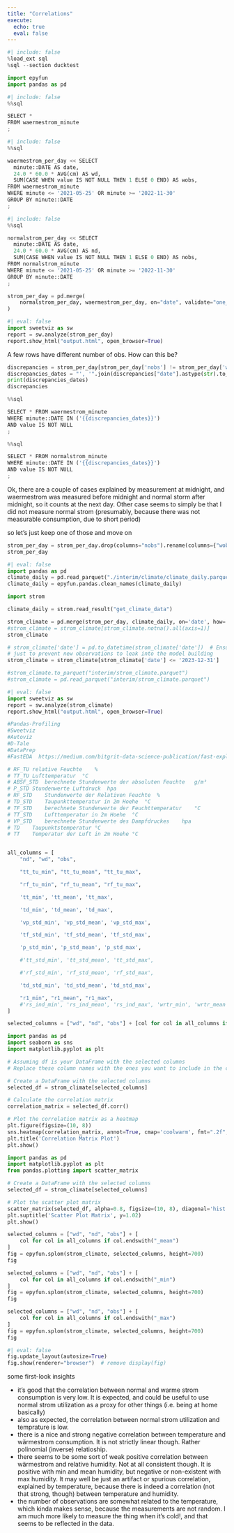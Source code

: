 ```yaml
---
title: "Correlations"
execute:
  echo: true
  eval: false
---
```


```python
#| include: false
%load_ext sql
%sql --section ducktest

import epyfun
import pandas as pd
```

```python
#| include: false
%%sql

SELECT *
FROM waermestrom_minute
;
```


```python
#| include: false
%%sql

waermestrom_per_day << SELECT 
  minute::DATE AS date,
  24.0 * 60.0 * AVG(cm) AS wd,
  SUM(CASE WHEN value IS NOT NULL THEN 1 ELSE 0 END) AS wobs,
FROM waermestrom_minute
WHERE minute <= '2021-05-25' OR minute >= '2022-11-30'
GROUP BY minute::DATE
;
```


```python
#| include: false
%%sql

normalstrom_per_day << SELECT 
  minute::DATE AS date,
  24.0 * 60.0 * AVG(cm) AS nd,
  SUM(CASE WHEN value IS NOT NULL THEN 1 ELSE 0 END) AS nobs,
FROM normalstrom_minute
WHERE minute <= '2021-05-25' OR minute >= '2022-11-30'
GROUP BY minute::DATE
;
```

```python
strom_per_day = pd.merge(
    normalstrom_per_day, waermestrom_per_day, on="date", validate="one_to_one"
)
```


```python
#| eval: false
import sweetviz as sw
report = sw.analyze(strom_per_day)
report.show_html("output.html", open_browser=True)
```

A few rows have different number of obs. How can this be?
```python
discrepancies = strom_per_day[strom_per_day['nobs'] != strom_per_day['wobs']]
discrepancies_dates = "', '".join(discrepancies["date"].astype(str).to_list())
print(discrepancies_dates)
discrepancies
```



```python
%%sql

SELECT * FROM waermestrom_minute 
WHERE minute::DATE IN ('{{discrepancies_dates}}')
AND value IS NOT NULL
;
```


```python
%%sql

SELECT * FROM normalstrom_minute 
WHERE minute::DATE IN ('{{discrepancies_dates}}')
AND value IS NOT NULL
;
```


Ok, there are a couple of cases explained by measurement at midnight, and waermestrom was measured before midnight and normal storm after midnight, so it counts at the next day. Other case seems to simply be that I did not measure normal strom (presumably, because there was not measurable consumption, due to short period)

so let's just keep one of those and move on

```python
strom_per_day = strom_per_day.drop(columns="nobs").rename(columns={"wobs":"obs"})
strom_per_day
```


```python
#| eval: false
import pandas as pd
climate_daily = pd.read_parquet("./interim/climate/climate_daily.parquet")
climate_daily = epyfun.pandas.clean_names(climate_daily)
```

```python
import strom

climate_daily = strom.read_result("get_climate_data")
```

```python
strom_climate = pd.merge(strom_per_day, climate_daily, on='date', how='left')
#strom_climate = strom_climate[strom_climate.notna().all(axis=1)]
strom_climate
```

```python
# strom_climate['date'] = pd.to_datetime(strom_climate['date'])  # Ensure the date column is in datetime format
# just to prevent new observations to leak into the model building
strom_climate = strom_climate[strom_climate['date'] <= '2023-12-31']

#strom_climate.to_parquet("interim/strom_climate.parquet")
#strom_climate = pd.read_parquet("interim/strom_climate.parquet")
```

```python
#| eval: false
import sweetviz as sw
report = sw.analyze(strom_climate)
report.show_html("output.html", open_browser=True)

#Pandas-Profiling
#Sweetviz
#Autoviz
#D-Tale
#DataPrep
#FastEDA  https://medium.com/bitgrit-data-science-publication/fast-exploratory-data-analysis-with-one-line-of-code-677fcba2342e
```


```python
# RF_TU	relative Feuchte	%
# TT_TU	Lufttemperatur	°C
# ABSF_STD	berechnete Stundenwerte der absoluten Feuchte	g/m³
# P_STD	Stundenwerte Luftdruck	hpa
# RF_STD	Stundenwerte der Relativen Feuchte	%
# TD_STD	Taupunkttemperatur in 2m Hoehe	°C
# TF_STD	berechnete Stundenwerte der Feuchttemperatur	°C
# TT_STD	Lufttemperatur in 2m Hoehe	°C
# VP_STD	berechnete Stundenwerte des Dampfdruckes	hpa
# TD	Taupunktstemperatur	°C
# TT	Temperatur der Luft in 2m Hoehe	°C


all_columns = [
    "nd", "wd", "obs", 

    "tt_tu_min", "tt_tu_mean", "tt_tu_max",

    "rf_tu_min", "rf_tu_mean", "rf_tu_max",

    'tt_min', 'tt_mean', 'tt_max',

    'td_min', 'td_mean', 'td_max',

    'vp_std_min', 'vp_std_mean', 'vp_std_max',

    'tf_std_min', 'tf_std_mean', 'tf_std_max',

    'p_std_min', 'p_std_mean', 'p_std_max',

    #'tt_std_min', 'tt_std_mean', 'tt_std_max',

    #'rf_std_min', 'rf_std_mean', 'rf_std_max',

    'td_std_min', 'td_std_mean', 'td_std_max',

    "r1_min", "r1_mean", "r1_max",
    #'rs_ind_min', 'rs_ind_mean', 'rs_ind_max', 'wrtr_min', 'wrtr_mean', 'wrtr_max'
]

selected_columns = ["wd", "nd", "obs"] + [col for col in all_columns if col.endswith("_mean")]
```

```python
import pandas as pd
import seaborn as sns
import matplotlib.pyplot as plt

# Assuming df is your DataFrame with the selected columns
# Replace these column names with the ones you want to include in the correlation matrix

# Create a DataFrame with the selected columns
selected_df = strom_climate[selected_columns]

# Calculate the correlation matrix
correlation_matrix = selected_df.corr()

# Plot the correlation matrix as a heatmap
plt.figure(figsize=(10, 8))
sns.heatmap(correlation_matrix, annot=True, cmap='coolwarm', fmt=".2f", linewidths=.5)
plt.title('Correlation Matrix Plot')
plt.show()

```


```python
import pandas as pd
import matplotlib.pyplot as plt
from pandas.plotting import scatter_matrix

# Create a DataFrame with the selected columns
selected_df = strom_climate[selected_columns]

# Plot the scatter plot matrix
scatter_matrix(selected_df, alpha=0.8, figsize=(10, 8), diagonal='hist')
plt.suptitle('Scatter Plot Matrix', y=1.02)
plt.show()

```

```python
selected_columns = ["wd", "nd", "obs"] + [
    col for col in all_columns if col.endswith("_mean")
]
fig = epyfun.splom(strom_climate, selected_columns, height=700)
fig
```

```python
selected_columns = ["wd", "nd", "obs"] + [
    col for col in all_columns if col.endswith("_min")
]
fig = epyfun.splom(strom_climate, selected_columns, height=700)
fig
```

```python
selected_columns = ["wd", "nd", "obs"] + [
    col for col in all_columns if col.endswith("_max")
]
fig = epyfun.splom(strom_climate, selected_columns, height=700)
fig
```


```python
#| eval: false
fig.update_layout(autosize=True) 
fig.show(renderer="browser")  # remove display(fig)
```


some first-look insights

- it's good that the correlation between normal and warme strom consumption is very low. It is expected, and could be useful to use normal strom utilization as a proxy for other things (i.e. being at home basically)
- also as expected, the correlation between normal strom utilization and temprature is low.
- there is a nice and strong negative correlation between temperature and wärmestrom consumption. It is not strictly linear though. Rather polinomial (inverse) relatioship.
- there seems to be some sort of weak positive correlation between wärmestrom and relative humidity. Not at all consistent though. It is positive with min and mean humidity, but negative or non-existent with max humidity. It may well be just an artifact or spurious correlation, explained by temperature, because there is indeed a correlation (not that strong, though) between temperature and humidity.
- the number of observations are somewhat related to the temperature, which kinda makes sense, because the measurements are not random. I am much more likely to measure the thing when it's cold!, and that seems to be reflected in the data.


